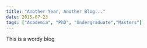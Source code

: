 ```yaml
---
title: "Another Year, Another Blog..."
date: 2015-07-23
tags: ["Academia", "PhD", "Undergraduate","Masters"]
---
```


This is a wordy blog